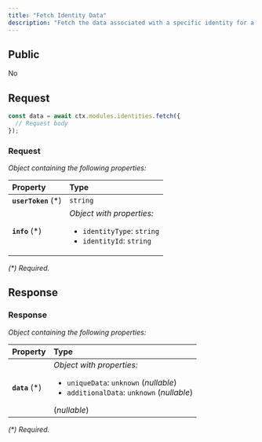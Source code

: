 ```yaml
---
title: "Fetch Identity Data"
description: "Fetch the data associated with a specific identity for a user."
---
```


## Public

No

## Request


<RequestExample>

```typescript OpenGB Script
const data = await ctx.modules.identities.fetch({
  // Request body
});
```


</RequestExample>




### Request

_Object containing the following properties:_

| Property             | Type                                                                                               |
| :------------------- | :------------------------------------------------------------------------------------------------- |
| **`userToken`** (\*) | `string`                                                                                           |
| **`info`** (\*)      | _Object with properties:_<ul><li>`identityType`: `string`</li><li>`identityId`: `string`</li></ul> |

_(\*) Required._


## Response



### Response

_Object containing the following properties:_

| Property        | Type                                                                                                                                          |
| :-------------- | :-------------------------------------------------------------------------------------------------------------------------------------------- |
| **`data`** (\*) | _Object with properties:_<ul><li>`uniqueData`: `unknown` (_nullable_)</li><li>`additionalData`: `unknown` (_nullable_)</li></ul> (_nullable_) |

_(\*) Required._

